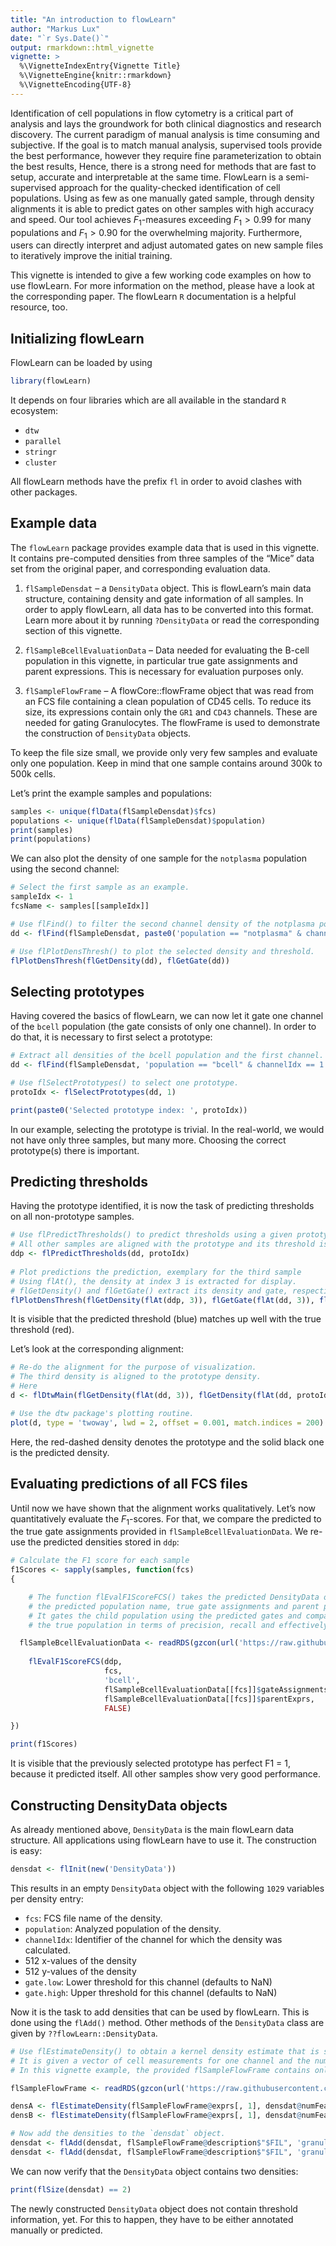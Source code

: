 ```yaml
---
title: "An introduction to flowLearn"
author: "Markus Lux"
date: "`r Sys.Date()`"
output: rmarkdown::html_vignette
vignette: >
  %\VignetteIndexEntry{Vignette Title}
  %\VignetteEngine{knitr::rmarkdown}
  %\VignetteEncoding{UTF-8}
---
```


Identification of cell populations in flow cytometry is a critical part of analysis and lays the
groundwork for both clinical diagnostics and research discovery. The current paradigm of manual
analysis is time consuming and subjective. If the goal is to match manual analysis, supervised
tools provide the best performance, however they require fine parameterization to obtain the best
results, Hence, there is a strong need for methods that are fast to setup, accurate and
interpretable at the same time. FlowLearn is a semi-supervised approach for the quality-checked
identification of cell populations. Using as few as one manually gated sample, through density
alignments it is able to predict gates on other samples with high accuracy and speed. Our tool
achieves $F_1$-measures exceeding $F_1 > 0.99$ for many populations and $F_1 > 0.90$ for the
overwhelming majority. Furthermore, users can directly interpret and adjust automated gates on new
sample files to iteratively improve the initial training.

This vignette is intended to give a few working code examples on how to use flowLearn. For more
information on the method, please have a look at the corresponding paper. The flowLearn `R`
documentation is a helpful resource, too.

## Initializing flowLearn

FlowLearn can be loaded by using 

```r
library(flowLearn)
```

It depends on four libraries which are all available in the standard `R` ecosystem: 

* `dtw`
* `parallel`
* `stringr`
* `cluster`

All flowLearn methods have the prefix `fl` in order to avoid clashes with other packages.

## Example data

The `flowLearn` package provides example data that is used in this vignette. It contains
pre-computed densities from three samples of the "Mice" data set from the original paper, and
corresponding evaluation data.

1. `flSampleDensdat` -- a `DensityData` object. This is flowLearn's main data structure, containing
   density and gate information of all samples. In order to apply flowLearn, all data has to be
   converted into this format. Learn more about it by running `?DensityData` or read the
   corresponding section of this vignette.

2. `flSampleBcellEvaluationData` -- Data needed for evaluating the B-cell population in this
   vignette, in particular true gate assignments and parent expressions. This is necessary for
   evaluation purposes only.

3. `flSampleFlowFrame` -- A flowCore::flowFrame object that was read from an FCS file containing a
   clean population of CD45 cells. To reduce its size, its expressions contain only the `GR1` and
   `CD43` channels. These are needed for gating Granulocytes. The flowFrame is used to demonstrate
   the construction of `DensityData` objects.

To keep the file size small, we provide only very few samples and evaluate only one population. Keep
in mind that one sample contains around 300k to 500k cells.

Let's print the example samples and populations:

```r
samples <- unique(flData(flSampleDensdat)$fcs)
populations <- unique(flData(flSampleDensdat)$population)
print(samples)
print(populations)
```

We can also plot the density of one sample for the `notplasma` population using the second channel:

```r
# Select the first sample as an example.
sampleIdx <- 1
fcsName <- samples[[sampleIdx]]

# Use flFind() to filter the second channel density of the notplasma population with the given sample.
dd <- flFind(flSampleDensdat, paste0('population == "notplasma" & channelIdx == 2 & fcs == "', fcsName, '"'))

# Use flPlotDensThresh() to plot the selected density and threshold.
flPlotDensThresh(flGetDensity(dd), flGetGate(dd))
```

## Selecting prototypes

Having covered the basics of flowLearn, we can now let it gate one channel of the `bcell` population
(the gate consists of only one channel). In order to do that, it is necessary to first select a
prototype:

```r
# Extract all densities of the bcell population and the first channel.
dd <- flFind(flSampleDensdat, 'population == "bcell" & channelIdx == 1')

# Use flSelectPrototypes() to select one prototype.
protoIdx <- flSelectPrototypes(dd, 1)

print(paste0('Selected prototype index: ', protoIdx))
```

In our example, selecting the prototype is trivial. In the real-world, we would not have only three
samples, but many more. Choosing the correct prototype(s) there is important.

## Predicting thresholds

Having the prototype identified, it is now the task of predicting thresholds on all non-prototype
samples.

```r
# Use flPredictThresholds() to predict thresholds using a given prototype
# All other samples are aligned with the prototype and its threshold is transferred.
ddp <- flPredictThresholds(dd, protoIdx)
                       
# Plot predictions the prediction, exemplary for the third sample
# Using flAt(), the density at index 3 is extracted for display.
# flGetDensity() and flGetGate() extract its density and gate, respectively.
flPlotDensThresh(flGetDensity(flAt(ddp, 3)), flGetGate(flAt(dd, 3)), flGetGate(flAt(ddp, 3)))
```

It is visible that the predicted threshold (blue) matches up well with the true threshold (red).

Let's look at the corresponding alignment:

```r
# Re-do the alignment for the purpose of visualization.
# The third density is aligned to the prototype density.
# Here 
d <- flDtwMain(flGetDensity(flAt(dd, 3)), flGetDensity(flAt(dd, protoIdx)))

# Use the dtw package's plotting routine.
plot(d, type = 'twoway', lwd = 2, offset = 0.001, match.indices = 200)
```

Here, the red-dashed density denotes the prototype and the solid black one is the predicted density.

## Evaluating predictions of all FCS files

Until now we have shown that the alignment works qualitatively. Let's now quantitatively evaluate
the $F_1$-scores. For that, we compare the predicted to the true gate assignments provided in
`flSampleBcellEvaluationData`. We re-use the predicted densities stored in `ddp`:

```r
# Calculate the F1 score for each sample
f1Scores <- sapply(samples, function(fcs) 
{

	# The function flEvalF1ScoreFCS() takes the predicted DensityData object, an FCS sample name, 
	# the predicted population name, true gate assignments and parent population expressions.
	# It gates the child population using the predicted gates and compares the result to 
	# the true population in terms of precision, recall and effectively F1 score.

  flSampleBcellEvaluationData <- readRDS(gzcon(url('https://raw.githubusercontent.com/mlux86/flowLearn/master/extra/data/flSampleBcellEvaluationData.rds')))
  
	flEvalF1ScoreFCS(ddp, 
					 fcs, 
					 'bcell', 
					 flSampleBcellEvaluationData[[fcs]]$gateAssignments, 
					 flSampleBcellEvaluationData[[fcs]]$parentExprs, 
					 FALSE)

})

print(f1Scores)
```

It is visible that the previously selected prototype has perfect F1 = 1, because it predicted itself. 
All other samples show very good performance.

## Constructing DensityData objects

As already mentioned above, `DensityData` is the main flowLearn data structure. All applications
using flowLearn have to use it. The construction is easy:

```r
densdat <- flInit(new('DensityData'))
```

This results in an empty `DensityData` object with the following `1029` variables per density entry:

* `fcs`: FCS file name of the density.
* `population`: Analyzed population of the density.
* `channelIdx`: Identifier of the channel for which the density was calculated.
* 512 x-values of the density
* 512 y-values of the density
* `gate.low`: Lower threshold for this channel (defaults to NaN)
* `gate.high`: Upper threshold for this channel (defaults to NaN)

Now it is the task to add densities that can be used by flowLearn. This is done using the `flAdd()`
method. Other methods of the `DensityData` class are given by `??flowLearn::DensityData`.

```r
# Use flEstimateDensity() to obtain a kernel density estimate that is smooth.
# It is given a vector of cell measurements for one channel and the number of density features.
# In this vignette example, the provided flSampleFlowFrame contains only two channels. 

flSampleFlowFrame <- readRDS(gzcon(url('https://raw.githubusercontent.com/mlux86/flowLearn/master/extra/data/flSampleFlowFrame.rds')))

densA <- flEstimateDensity(flSampleFlowFrame@exprs[, 1], densdat@numFeatures)
densB <- flEstimateDensity(flSampleFlowFrame@exprs[, 1], densdat@numFeatures)

# Now add the densities to the `densdat` object.
densdat <- flAdd(densdat, flSampleFlowFrame@description$"$FIL", 'granulocytepre', 1, densA$x, densA$y)
densdat <- flAdd(densdat, flSampleFlowFrame@description$"$FIL", 'granulocytepre', 2, densB$x, densB$y)
```

We can now verify that the `DensityData` object contains two densities:

```r
print(flSize(densdat) == 2)
```

The newly constructed `DensityData` object does not contain threshold information, yet. For this to
happen, they have to be either annotated manually or predicted.